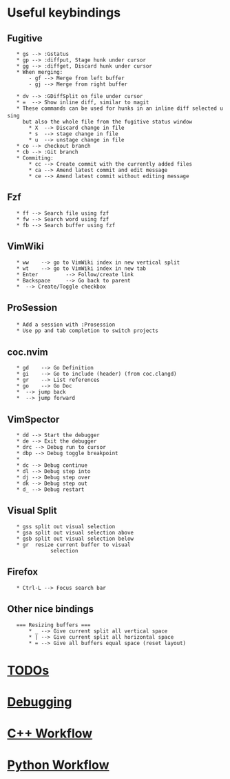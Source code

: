 = Useful keybindings = 

== Fugitive ==
    * <leader>gs --> :Gstatus
    * <leader>gp --> :diffput, Stage hunk under cursor
    * <leader>gg --> :diffget, Discard hunk under cursor
    * When merging:
        - <leader>gf --> Merge from left buffer
        - <leader>gj --> Merge from right buffer

    * dv --> :GDiffSplit on file under cursor
    * =  --> Show inline diff, similar to magit
    * These commands can be used for hunks in an inline diff selected using <C-v>
      but also the whole file from the fugitive status window
        * X  --> Discard change in file
        * s  --> stage change in file
        * u  --> unstage change in file
    * co<SPACE> --> checkout branch
    * cb<SPACE> --> :Git branch
    * Commiting:
        * cc --> Create commit with the currently added files
        * ca --> Amend latest commit and edit message
        * ce --> Amend latest commit without editing message
== Fzf ==
    * <leader>ff --> Search file using fzf
    * <leader>fw --> Search word using fzf
    * <leader>fb --> Search buffer using fzf

== VimWiki ==
    * <leader>ww    --> go to VimWiki index in new vertical split
    * <leader>wt    --> go to VimWiki index in new tab
    * Enter         --> Follow/create link
    * Backspace     --> Go back to parent
    * <Ctrl><space> --> Create/Toggle checkbox

== ProSession ==
    * Add a session with :Prosession <path/to/project>
    * Use <Leader>pp and tab completion to switch projects

== coc.nvim ==
    * gd    --> Go Definition
    * gi    --> Go to include (header) (from coc.clangd)
    * gr    --> List references
    * go    --> Go Doc
    * <C-o> --> jump back
    * <C-i> --> jump forward

== VimSpector ==
    * <leader>dd --> Start the debugger
    * <leader>de --> Exit the debugger
    * <leader>drc --> Debug run to cursor
    * <leader>dbp --> Debug toggle breakpoint
    * 
    * <leader>dc --> Debug continue
    * <leader>dl --> Debug step into
    * <leader>dj --> Debug step over
    * <leader>dk --> Debug step out
    * <leader>d_ --> Debug restart

== Visual Split ==
    * <C-w>gss split out visual selection
    * <C-w>gsa split out visual selection above
    * <C-w>gsb split out visual selection below
    * <C-w>gr  resize current buffer to visual
               selection

== Firefox ==
    * Ctrl-L --> Focus search bar

== Other nice bindings ==
    === Resizing buffers ===
        * <C-w>_ --> Give current split all vertical space
        * <C-w>| --> Give current split all horizontal space
        * <C-w>= --> Give all buffers equal space (reset layout)


= [[TODOs|TODOs]] =

= [[Debugging]] =
= [[cpp|C++ Workflow]] =
= [[Python|Python Workflow]] =

